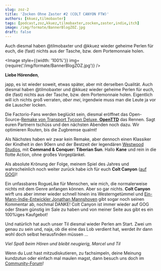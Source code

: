 ```yaml
---
slug: zoz-2
title: 'Zocken Ohne Zaster #2 (COLT CANYON FTW)'
authors: [kkuez,tilmobaxter]
tags: [podcast,zoz,kkuez,tilmobaxter,zocken,zaster,indie,itch]
image: /img/formate/BannerBlogZOZ.jpg
draft: false
---
```



Auch diesmal haben @tilmobaxter und @kkuez wieder geheime Perlen für euch, die (fast) nichts aus der Tasche, bzw. dem Portemonnaie holen.

<Image style={{width: '100%'}} img={require('/img/formate/BannerBlogZOZ.jpg')} />

<!--truncate-->

**Liebe Hörenden**,

japp, es ist wieder soweit, etwas später, aber mit derselben Qualität. Auch diesmal haben @tilmobaxter und @kkuez wieder geheime Perlen für euch, die (fast) nichts aus der Tasche, bzw. dem Portemonnaie holen. Eigentlich will ich nichts groß verraten, *aber mei*, irgendwie muss man die Leute ja vor die Lauscher locken.

Die Factorio-Fans werden beglückt sein, diesmal eröffnet das Open-Source-[Remake von Transport Tycoon Deluxe, **OpenTTD**](https://www.openttd.org/) das Rennen. Sagt euren Partnern tschüss und den nächsten Abenden noch dazu. Wir optimieren Routen, bis die Zugbremse qualmt!

Als Nächstes haben wir zwar kein Remake, aber dennoch einen Klassiker der Kindheit in den 90ern und der Bestzeit der legendären [Westwood Studios](https://cnc-comm.com/westwood-studios), mit **Command & Conquer: Tiberian Sun**. Hallo **Kane** und rein in die flotte Action, ohne großes Vorgeplänkel.

Als absolute Krönung der Folge, meinem Spiel des Jahres und wahrscheinlich noch weiter zurück habe ich für euch **Colt Canyon** ([auf GOG](https://www.gog.com/de/game/colt_canyon))!

Ein unfassbares RogueLike für Menschen, wie mich, die normalerweise nichts mit dem Genre anfangen können. Aber so gar nichts. **Colt Canyon** wirft uns aber immer wieder schnell hinein ins Westerngetümmel und [Ein-Mann-Indie-Entwickler Jonathan Mannshoven](https://www.retrific.net/) gibt sogar noch seinen Kommentar ab, nochmal DANKE! Colt Canyon ist immer wieder auf GOG oder Steam günstig im Sale zu haben und von meiner Seite aus gibt es ein 100%iges Kaufgebot!

Und natürlich hat auch unser Til diesmal wieder Perlen am Start. Zwei um genau zu sein und, naja, ob die eine das Lob verdient hat, werdet ihr dann wohl doch selbst herausfinden müssen …

*Viel Spaß beim Hören und bleibt neugierig, Marcel und Til*

Wenn du Lust hast mitzudiskutieren, zu fachsimpeln, deine Meinung kundzutun oder einfach mal maulen magst, dann besuch uns doch im [Community-Forum](https://community.wasted.de/t/zocken-ohne-zaster-2-kauft-colt-canyon-ffs)!

<ReactPlayer
    width="100%"
    height="50px"
    controls
    url='https://m10z.picnotes.de/ZockenOhneZaster/ZockenOhneZaster_2.mp3'
/>
